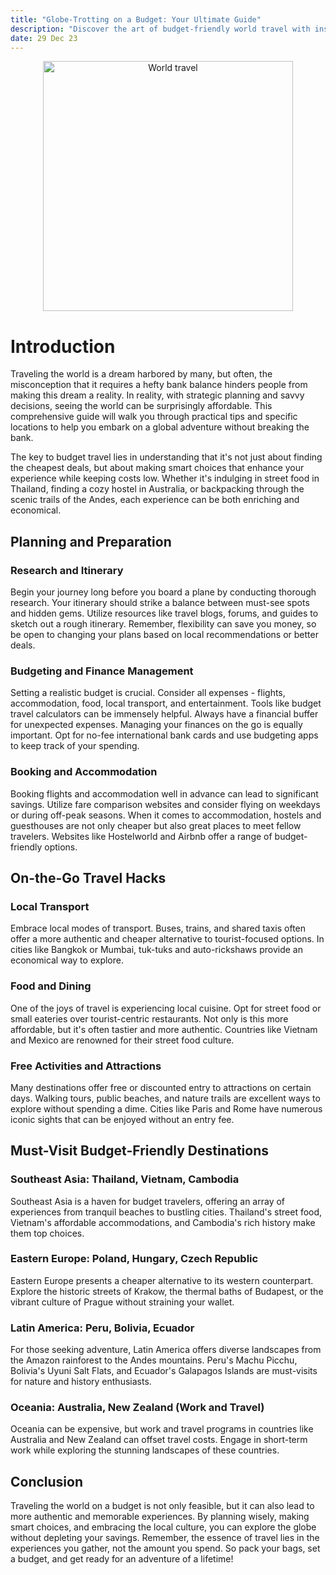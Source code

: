 ```yaml
---
title: "Globe-Trotting on a Budget: Your Ultimate Guide"
description: "Discover the art of budget-friendly world travel with insider tips, specific locations, and essential information for the savvy explorer."
date: 29 Dec 23
---
```


<center>
  <img src="/images/world_travel.png" alt="World travel" width="400" />
</center>

# Introduction

Traveling the world is a dream harbored by many, but often, the misconception that it requires a hefty bank balance hinders people from making this dream a reality. In reality, with strategic planning and savvy decisions, seeing the world can be surprisingly affordable. This comprehensive guide will walk you through practical tips and specific locations to help you embark on a global adventure without breaking the bank.

The key to budget travel lies in understanding that it's not just about finding the cheapest deals, but about making smart choices that enhance your experience while keeping costs low. Whether it's indulging in street food in Thailand, finding a cozy hostel in Australia, or backpacking through the scenic trails of the Andes, each experience can be both enriching and economical.

## Planning and Preparation

### Research and Itinerary

Begin your journey long before you board a plane by conducting thorough research. Your itinerary should strike a balance between must-see spots and hidden gems. Utilize resources like travel blogs, forums, and guides to sketch out a rough itinerary. Remember, flexibility can save you money, so be open to changing your plans based on local recommendations or better deals.

### Budgeting and Finance Management

Setting a realistic budget is crucial. Consider all expenses - flights, accommodation, food, local transport, and entertainment. Tools like budget travel calculators can be immensely helpful. Always have a financial buffer for unexpected expenses. Managing your finances on the go is equally important. Opt for no-fee international bank cards and use budgeting apps to keep track of your spending.

### Booking and Accommodation

Booking flights and accommodation well in advance can lead to significant savings. Utilize fare comparison websites and consider flying on weekdays or during off-peak seasons. When it comes to accommodation, hostels and guesthouses are not only cheaper but also great places to meet fellow travelers. Websites like Hostelworld and Airbnb offer a range of budget-friendly options.

## On-the-Go Travel Hacks

### Local Transport

Embrace local modes of transport. Buses, trains, and shared taxis often offer a more authentic and cheaper alternative to tourist-focused options. In cities like Bangkok or Mumbai, tuk-tuks and auto-rickshaws provide an economical way to explore.

### Food and Dining

One of the joys of travel is experiencing local cuisine. Opt for street food or small eateries over tourist-centric restaurants. Not only is this more affordable, but it's often tastier and more authentic. Countries like Vietnam and Mexico are renowned for their street food culture.

### Free Activities and Attractions

Many destinations offer free or discounted entry to attractions on certain days. Walking tours, public beaches, and nature trails are excellent ways to explore without spending a dime. Cities like Paris and Rome have numerous iconic sights that can be enjoyed without an entry fee.

## Must-Visit Budget-Friendly Destinations

### Southeast Asia: Thailand, Vietnam, Cambodia

Southeast Asia is a haven for budget travelers, offering an array of experiences from tranquil beaches to bustling cities. Thailand's street food, Vietnam's affordable accommodations, and Cambodia's rich history make them top choices.

### Eastern Europe: Poland, Hungary, Czech Republic

Eastern Europe presents a cheaper alternative to its western counterpart. Explore the historic streets of Krakow, the thermal baths of Budapest, or the vibrant culture of Prague without straining your wallet.

### Latin America: Peru, Bolivia, Ecuador

For those seeking adventure, Latin America offers diverse landscapes from the Amazon rainforest to the Andes mountains. Peru's Machu Picchu, Bolivia's Uyuni Salt Flats, and Ecuador's Galapagos Islands are must-visits for nature and history enthusiasts.

### Oceania: Australia, New Zealand (Work and Travel)

Oceania can be expensive, but work and travel programs in countries like Australia and New Zealand can offset travel costs. Engage in short-term work while exploring the stunning landscapes of these countries.

## Conclusion

Traveling the world on a budget is not only feasible, but it can also lead to more authentic and memorable experiences. By planning wisely, making smart choices, and embracing the local culture, you can explore the globe without depleting your savings. Remember, the essence of travel lies in the experiences you gather, not the amount you spend. So pack your bags, set a budget, and get ready for an adventure of a lifetime!
